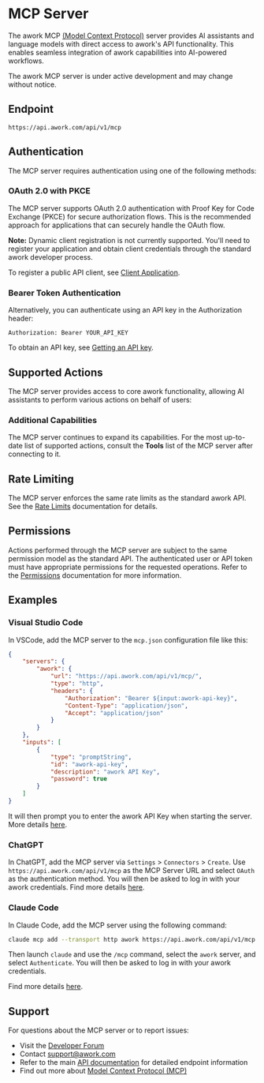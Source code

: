 # MCP Server

The awork MCP [(Model Context Protocol)](https://modelcontextprotocol.io) server provides AI assistants and language models with direct access to awork's API functionality. This enables seamless integration of awork capabilities into AI-powered workflows.

<Warning>The awork MCP server is under active development and may change without notice.</Warning>

## Endpoint

```
https://api.awork.com/api/v1/mcp
```

## Authentication

The MCP server requires authentication using one of the following methods:

### OAuth 2.0 with PKCE

The MCP server supports OAuth 2.0 authentication with Proof Key for Code Exchange (PKCE) for secure authorization flows. This is the recommended approach for applications that can securely handle the OAuth flow.

**Note:** Dynamic client registration is not currently supported. You'll need to register your application and obtain client credentials through the standard awork developer process.

To register a public API client, see [Client Application](/authentication#client-application).

### Bearer Token Authentication

Alternatively, you can authenticate using an API key in the Authorization header:

```http
Authorization: Bearer YOUR_API_KEY
```

To obtain an API key, see [Getting an API key](/authentication#getting-an-api-key).

## Supported Actions

The MCP server provides access to core awork functionality, allowing AI assistants to perform various actions on behalf of users:

### Additional Capabilities

The MCP server continues to expand its capabilities. For the most up-to-date list of supported actions, consult the **Tools** list of the MCP server after connecting to it.

## Rate Limiting

The MCP server enforces the same rate limits as the standard awork API. See the [Rate Limits](/rate-limits) documentation for details.

## Permissions

Actions performed through the MCP server are subject to the same permission model as the standard API. The authenticated user or API token must have appropriate permissions for the requested operations. Refer to the [Permissions](/permissions) documentation for more information.

## Examples

### Visual Studio Code

In VSCode, add the MCP server to the `mcp.json` configuration file like this:
```json title="mcp.json"
{
	"servers": {
		"awork": {
			"url": "https://api.awork.com/api/v1/mcp/",
			"type": "http",
			"headers": {
				"Authorization": "Bearer ${input:awork-api-key}",
				"Content-Type": "application/json",
				"Accept": "application/json"
			}
		}
	},
	"inputs": [
		{
			"type": "promptString",
			"id": "awork-api-key",
			"description": "awork API Key",
			"password": true
		}
	]
}
```

It will then prompt you to enter the awork API Key when starting the server. More details [here](https://code.visualstudio.com/docs/copilot/chat/mcp-servers).

### ChatGPT

In ChatGPT, add the MCP server via `Settings` > `Connectors` > `Create`. Use `https://api.awork.com/api/v1/mcp` as the MCP Server URL and select `OAuth` as the authentication method. You will then be asked to log in with your awork credentials.
Find more details [here](https://help.openai.com/en/articles/11487775-connectors-in-chatgpt).

### Claude Code

In Claude Code, add the MCP server using the following command:
```sh
claude mcp add --transport http awork https://api.awork.com/api/v1/mcp
```

Then launch `claude` and use the `/mcp` command, select the `awork` server, and select `Authenticate`. You will then be asked to log in with your awork credentials.

Find more details [here](https://docs.anthropic.com/en/docs/claude-code/mcp#option-3%3A-add-a-remote-http-server).

## Support

For questions about the MCP server or to report issues:
- Visit the [Developer Forum](https://community.awork.com/c/developer-forum/17)
- Contact [support@awork.com](mailto:support@awork.com)
- Refer to the main [API documentation](/apiv1) for detailed endpoint information
- Find out more about [Model Context Protocol (MCP)](https://modelcontextprotocol.io)